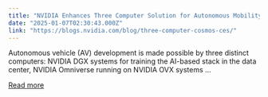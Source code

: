 ```yaml
---
title: "NVIDIA Enhances Three Computer Solution for Autonomous Mobility With Cosmos World Foundation Models"
date: "2025-01-07T02:30:43.000Z"
link: "https://blogs.nvidia.com/blog/three-computer-cosmos-ces/"
---
```


Autonomous vehicle (AV) development is made possible by three distinct computers: NVIDIA DGX systems for training the AI-based stack in the data center, NVIDIA Omniverse running on NVIDIA OVX systems ...

[Read more](https://blogs.nvidia.com/blog/three-computer-cosmos-ces/)
